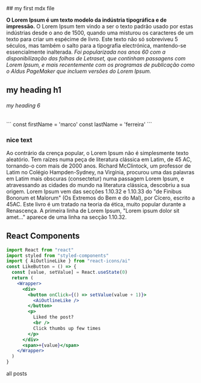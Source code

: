 
<section className="mdx-page">
## my first mdx file

**O Lorem Ipsum é um texto modelo da indústria tipográfica e de impressão.** O Lorem
Ipsum tem vindo a ser o texto padrão usado por estas indústrias desde o ano de 
1500, quando uma misturou os caracteres de um texto para criar um espécime de 
livro. Este texto não só sobreviveu 5 séculos, mas também o salto para a 
tipografia electrónica, mantendo-se essencialmente inalterada. _Foi popularizada 
nos anos 60 com a disponibilização das folhas de Letraset, que continham 
passagens com Lorem Ipsum, e mais recentemente com os programas de publicação 
como o Aldus PageMaker que incluem versões do Lorem Ipsum._

# my heading h1

###### my heading 6

<div className="code">
  ```
    const firstName = 'marco'
    const lastName = 'ferreira'
  ```
</div>


<div className="nice-text">
  <h3>nice text</h3>
  <FiInfo className="nice-text-icon"></FiInfo>

  Ao contrário da crença popular, o Lorem Ipsum não é simplesmente texto aleatório.
  Tem raízes numa peça de literatura clássica em Latim, de 45 AC, tornando-o com
  mais de 2000 anos. Richard McClintock, um professor de Latim no Colégio 
  Hampden-Sydney, na Virgínia, procurou uma das palavras em Latim mais obscuras 
  (consectetur) numa passagem Lorem Ipsum, e atravessando as cidades do mundo na 
  literatura clássica, descobriu a sua origem. Lorem Ipsum vem das secções 1.10.32 
  e 1.10.33 do "de Finibus Bonorum et Malorum" (Os Extremos do Bem e do Mal), por
  Cícero, escrito a 45AC. Este livro é um tratado na teoria da ética, muito 
  popular durante a Renascença. A primeira linha de Lorem Ipsum, "Lorem ipsum 
  dolor sit amet..." aparece de uma linha na secção 1.10.32.

</div>

<h2>React Components</h2>
<Counter />

```jsx
import React from "react"
import styled from "styled-components"
import { AiOutlineLike } from "react-icons/ai"
const LikeButton = () => {
  const [value, setValue] = React.useState(0)
  return (
    <Wrapper>
      <div>
        <button onClick={() => setValue(value + 1)}>
          <AiOutlineLike />
        </button>
        <p>
          Liked the post?
          <br />
          Click thumbs up few times
        </p>
      </div>
      <span>+{value}</span>
    </Wrapper>
  )
}
```
<LikeButton />

<Link to="/posts" className="btn center-btn">
  all posts
</Link>


</section>
